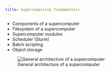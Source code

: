 ```yaml
---
title: Supercomputing fundamentals
---
```


-   Components of a supercomputer
-   Filesystem of a supercomputer
-   Supercomputer modules
-   Scheduler (Slurm)
-   Batch scripting
-   Object storage

![General architecture of a supercomputer](img/supercomputer-architecture.png)
